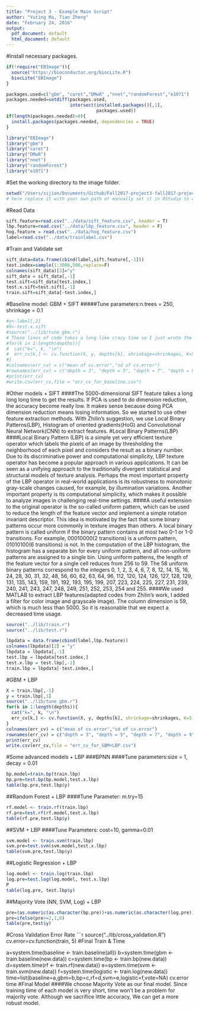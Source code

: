 ```yaml
---
title: "Project 3 - Example Main Script"
author: "Yuting Ma, Tian Zheng"
date: "February 24, 2016"
output:
  pdf_document: default
  html_document: default
---
```

#Install necessary packages.
```r
if(!require("EBImage")){
  source("https://bioconductor.org/biocLite.R")
  biocLite("EBImage")
}

packages.used=c("gbm", "caret","DMwR" ,"nnet","randomForest","e1071")
packages.needed=setdiff(packages.used, 
                        intersect(installed.packages()[,1], 
                                  packages.used))
if(length(packages.needed)>0){
  install.packages(packages.needed, dependencies = TRUE)
}

library("EBImage")
library("gbm")
library("caret")
library("DMwR")
library("nnet")
library("randomForest")
library("e1071")
```
#Set the working directory to the image folder.
```r
setwd("/Users/sijian/Documents/Github/Fall2017-project3-fall2017-project3-grp6/doc") 
# here replace it with your own path or manually set it in RStudio to where this rmd file is located.
```
#Read Data
```r
sift.feature=read.csv("../data/sift_feature.csv", header = T)
lbp.feature=read.csv("../data/lbp_feature.csv", header = F)
hog.feature = read.csv("../data/hog_feature.csv")
label=read.csv("../data/trainlabel.csv")
```
#Train and Validate set 
```r
sift_data=data.frame(cbind(label,sift.feature[,-1]))
test.index=sample(1:3000,500,replace=F)
colnames(sift_data)[2]="y"
sift_data = sift_data[,-1]
test.sift=sift_data[test.index,]
test.x.sift=test.sift[,-1]
train.sift=sift_data[-test.index,]
```
#Baseline model: GBM + SIFT
#####Tune parameters:n.trees = 250, shrinkage = 0.1
```r
#y<-label[,2]
#X<-test.x.sift
#source("../lib/tune gbm.r")
# These lines of code takes a long like crazy time so I just wrote the results as a csv file.
#for(k in 1:length(depths)){
#  cat("k=", k, "\n")
#  err_cv[k,] <- cv.function(X, y, depths[k], shrinkage=shrinkages, K=5)  #K=5
#}
#colnames(err_cv) = c("mean of cv.error","sd of cv.error")
#rownames(err_cv) = c("depth = 3", "depth = 5", "depth = 7", "depth = 9","depth = 11")
#print(err_cv)
#write.csv(err_cv,file = "err_cv_for_baseline.csv")
```
#Other models + SIFT
####The 5000-dimensional SIFT feature takes a long long long time to get the results. If PCA is used to do dimension reduction, the accuracy become really low. It makes sense because doing PCA dimension reduction means losing information. So we started to use other feature extraction methods. With Zhilin's suggestion, we use Local Binary Patterns(LBP), Histogram of oriented gradients(HoG)
and Convolutional Neural Network(CNN) to extract features.
#Local Binary Patterns(LBP)
####Local Binary Pattern (LBP) is a simple yet very efficient texture operator which labels the pixels of an image by thresholding the neighborhood of each pixel and considers the result as a binary number. Due to its discriminative power and computational simplicity, LBP texture operator has become a popular approach in various applications. It can be seen as a unifying approach to the traditionally divergent statistical and structural models of texture analysis. Perhaps the most important property of the LBP operator in real-world applications is its robustness to monotonic gray-scale changes caused, for example, by illumination variations. Another important property is its computational simplicity, which makes it possible to analyze images in challenging real-time settings.
####A useful extension to the original operator is the so-called uniform pattern, which can be used to reduce the length of the feature vector and implement a simple rotation invariant descriptor. This idea is motivated by the fact that some binary patterns occur more commonly in texture images than others. A local binary pattern is called uniform if the binary pattern contains at most two 0-1 or 1-0 transitions. For example, 00010000(2 transitions) is a uniform pattern, 01010100(6 transitions) is not. In the computation of the LBP histogram, the histogram has a separate bin for every uniform pattern, and all non-uniform patterns are assigned to a single bin. Using uniform patterns, the length of the feature vector for a single cell reduces from 256 to 59. The 58 uniform binary patterns correspond to the integers 0, 1, 2, 3, 4, 6, 7, 8, 12, 14, 15, 16, 24, 28, 30, 31, 32, 48, 56, 60, 62, 63, 64, 96, 112, 120, 124, 126, 127, 128, 129, 131, 135, 143, 159, 191, 192, 193, 195, 199, 207, 223, 224, 225, 227, 231, 239, 240, 241, 243, 247, 248, 249, 251, 252, 253, 254 and 255.
####We used MATLAB to extract LBP features(adapted codes from Zhilin's work, I added a filter for color image and grayscale image). The column dimension is 59, which is much less than 5000. So it is reasonable that we expect a decreased time usage.
```r
source("../lib/train.r")
source("../lib/test.r")

lbpdata = data.frame(cbind(label,lbp.feature))
colnames(lbpdata)[2] = "y"
lbpdata = lbpdata[,-1]
test.lbp = lbpdata[test.index,]
test.x.lbp = test.lbp[,-1]
train.lbp = lbpdata[-test.index,]
```
#GBM + LBP
```r
X = train.lbp[,-1]
y = train.lbp[,1]
source("../lib/tune gbm.r")
for(k in 1:length(depths)){
  cat("k=", k, "\n")
  err_cv[k,] <- cv.function(X, y, depths[k], shrinkage=shrinkages, K=5)  #K=5
}
colnames(err_cv) = c("mean of cv.error","sd of cv.error")
rownames(err_cv) = c("depth = 3", "depth = 5", "depth = 7", "depth = 9","depth = 11")
print(err_cv)
write.csv(err_cv,file = "err_cv_for_GBM+LBP.csv")
```
#Some advanced models + LBP
###BPNN
####Tune parameters:size = 1, decay = 0.01
```r
bp.model=train.bp(train.lbp)
bp.pre=test.bp(bp.model,test.x.lbp)
table(bp.pre,test.lbp$y)
```
##Random Forest + LBP 
####Tune Parameter: m.try=15
```r
rf.model <- train.rf(train.lbp)
rf.pre=test.rf(rf.model,test.x.lbp)
table(rf.pre,test.lbp$y)
```
##SVM + LBP ####Tune Parameters: cost=10, gamma=0.01
```r
svm.model <- train.svm(train.lbp)
svm.pre=test.svm(svm.model,test.x.lbp)
table(svm.pre,test.lbp$y)
```
##Logistic Regression + LBP
```r
log.model <- train.log(train.lbp)
log.pre=test.log(log.model, test.x.lbp)
P
table(log.pre, test.lbp$y)
```
##Majority Vote (NN, SVM, Log) + LBP
```r
pre=(as.numeric(as.character(bp.pre))+as.numeric(as.character(log.pre))+as.numeric(as.character(svm.pre)))
pre=ifelse(pre>=2,1,0)
table(pre,test$y)
```
#Cross Validation Error Rate
```r
source("../lib/cross_validation.R")
cv.error=cv.function(train, 5)
#Final Train & Time

a=system.time(baseline <- train.baseline(all))
b=system.time(gbm <- train.baseline(new.data))
c=system.time(bp <- train.bp(new.data))
d=system.time(rf <- train.rf(new.data))
e=system.time(svm <- train.svm(new.data))
f=system.time(logistic <- train.log(new.data))
time=list(baseline=a,gbm=b,bp=c,rf=d,svm=e,logistic=f,vote=NA)
cv.error
time
#Final Model ####We choose Majority Vote as our final model. Since training time of each model is very short, time won't be a problem for majority vote. Although we sacrifice little accuracy, We can get a more robust model.


